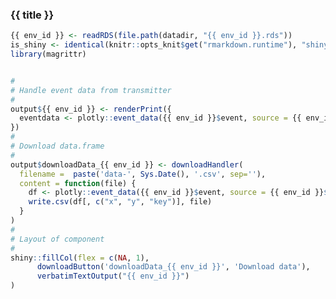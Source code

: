 ### {{ title }}

<!-- Component created on {{ date }} -->

```r
{{ env_id }} <- readRDS(file.path(datadir, "{{ env_id }}.rds"))
is_shiny <- identical(knitr::opts_knit$get("rmarkdown.runtime"), "shiny")
library(magrittr)
```

```r

```

```r
#
# Handle event data from transmitter
#
output${{ env_id }} <- renderPrint({
  eventdata <- plotly::event_data({{ env_id }}$event, source = {{ env_id }}$transmitter)
})
#
# Download data.frame
#
output$downloadData_{{ env_id }} <- downloadHandler(
  filename =  paste('data-', Sys.Date(), '.csv', sep=''),
  content = function(file) {
    df <- plotly::event_data({{ env_id }}$event, source = {{ env_id }}$transmitter)
    write.csv(df[, c("x", "y", "key")], file)
  }
)
#
# Layout of component
#
shiny::fillCol(flex = c(NA, 1),
      downloadButton('downloadData_{{ env_id }}', 'Download data'),
      verbatimTextOutput("{{ env_id }}")
)
```


